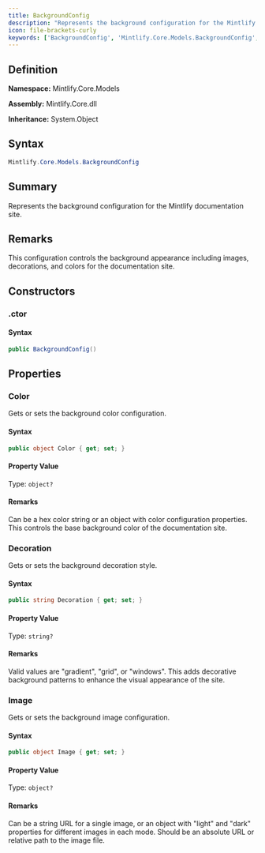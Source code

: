 ```yaml
---
title: BackgroundConfig
description: "Represents the background configuration for the Mintlify documentation site."
icon: file-brackets-curly
keywords: ['BackgroundConfig', 'Mintlify.Core.Models.BackgroundConfig', 'Mintlify.Core.Models', 'class', 'System.Object']
---
```


## Definition

**Namespace:** Mintlify.Core.Models

**Assembly:** Mintlify.Core.dll

**Inheritance:** System.Object

## Syntax

```csharp
Mintlify.Core.Models.BackgroundConfig
```

## Summary

Represents the background configuration for the Mintlify documentation site.

## Remarks

This configuration controls the background appearance including images, decorations,
            and colors for the documentation site.

## Constructors

### .ctor

#### Syntax

```csharp
public BackgroundConfig()
```

## Properties

### Color

Gets or sets the background color configuration.

#### Syntax

```csharp
public object Color { get; set; }
```

#### Property Value

Type: `object?`

#### Remarks

Can be a hex color string or an object with color configuration properties.
            This controls the base background color of the documentation site.

### Decoration

Gets or sets the background decoration style.

#### Syntax

```csharp
public string Decoration { get; set; }
```

#### Property Value

Type: `string?`

#### Remarks

Valid values are "gradient", "grid", or "windows". This adds decorative
            background patterns to enhance the visual appearance of the site.

### Image

Gets or sets the background image configuration.

#### Syntax

```csharp
public object Image { get; set; }
```

#### Property Value

Type: `object?`

#### Remarks

Can be a string URL for a single image, or an object with "light" and "dark" 
            properties for different images in each mode. Should be an absolute URL or 
            relative path to the image file.

